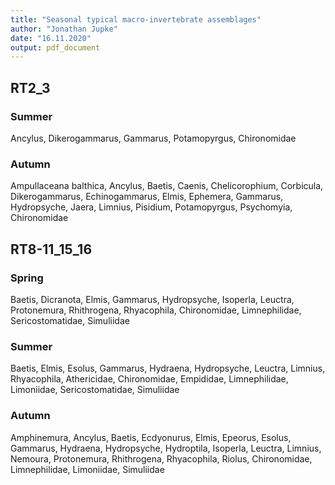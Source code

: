 ```yaml
---
title: "Seasonal typical macro-invertebrate assemblages"
author: "Jonathan Jupke"
date: "16.11.2020"
output: pdf_document
---
```


## RT2_3 
### Summer
Ancylus, Dikerogammarus, Gammarus, Potamopyrgus, Chironomidae

### Autumn
Ampullaceana balthica, Ancylus, Baetis, Caenis, Chelicorophium, Corbicula, Dikerogammarus, Echinogammarus, Elmis, Ephemera, Gammarus, Hydropsyche, Jaera, Limnius, Pisidium, Potamopyrgus, Psychomyia, Chironomidae

## RT8-11_15_16 
### Spring
Baetis, Dicranota, Elmis, Gammarus, Hydropsyche, Isoperla, Leuctra, Protonemura, Rhithrogena, Rhyacophila, Chironomidae, Limnephilidae, Sericostomatidae, Simuliidae

### Summer
Baetis, Elmis, Esolus, Gammarus, Hydraena, Hydropsyche, Leuctra, Limnius, Rhyacophila, Athericidae, Chironomidae, Empididae, Limnephilidae, Limoniidae, Sericostomatidae, Simuliidae

### Autumn
Amphinemura, Ancylus, Baetis, Ecdyonurus, Elmis, Epeorus, Esolus, Gammarus, Hydraena, Hydropsyche, Hydroptila, Isoperla, Leuctra, Limnius, Nemoura, Protonemura, Rhithrogena, Rhyacophila, Riolus, Chironomidae, Limnephilidae, Limoniidae, Simuliidae



